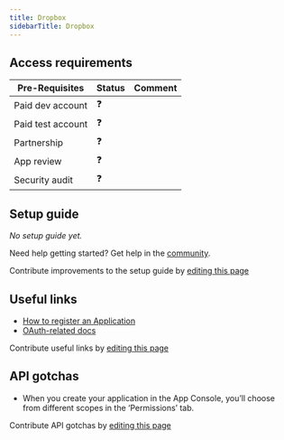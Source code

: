 ```yaml
---
title: Dropbox
sidebarTitle: Dropbox
---
```




<StatusWidget service="dropbox" />

<Overview />
<PreBuiltTooling />
<PreBuiltUseCases />

## Access requirements
| Pre-Requisites | Status | Comment|
| - | - | - |
| Paid dev account | ❓ |  |
| Paid test account | ❓ |  |
| Partnership | ❓ | |
| App review | ❓ |  |
| Security audit | ❓ | |


## Setup guide

_No setup guide yet._

<Tip>Need help getting started? Get help in the [community](https://nango.dev/slack).</Tip>

<Note>Contribute improvements to the setup guide by [editing this page](https://github.com/nangohq/nango/tree/master/docs-v2/integrations/all/dropbox.mdx)</Note>


## Useful links

-   [How to register an Application](https://www.dropbox.com/developers/apps)
-   [OAuth-related docs](https://developers.dropbox.com/oauth-guide)

<Note>Contribute useful links by [editing this page](https://github.com/nangohq/nango/tree/master/docs-v2/integrations/all/dropbox.mdx)</Note>

## API gotchas

-   When you create your application in the App Console, you’ll choose from different scopes in the ‘Permissions’ tab.

<Note>Contribute API gotchas by [editing this page](https://github.com/nangohq/nango/tree/master/docs-v2/integrations/all/dropbox.mdx)</Note>
